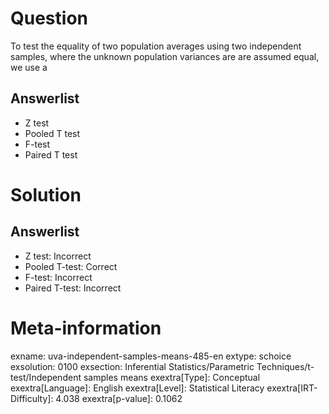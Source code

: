 Question
========

To test the equality of two population averages using two independent samples, where the unknown population variances are are assumed equal, we use a

Answerlist
----------

* Z test
* Pooled T test
* F-test
* Paired T test

Solution
========

Answerlist
----------

* Z test: Incorrect
* Pooled T-test: Correct
* F-test: Incorrect
* Paired T-test: Incorrect

Meta-information
================
exname: uva-independent-samples-means-485-en
extype: schoice
exsolution: 0100
exsection: Inferential Statistics/Parametric Techniques/t-test/Independent samples means
exextra[Type]: Conceptual
exextra[Language]: English
exextra[Level]: Statistical Literacy
exextra[IRT-Difficulty]: 4.038
exextra[p-value]: 0.1062
